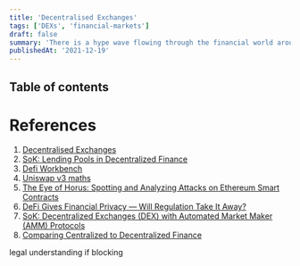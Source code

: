 ```yaml
---
title: 'Decentralised Exchanges'
tags: ['DEXs', 'financial-markets']
draft: false
summary: 'There is a hype wave flowing through the financial world around blockchain. It is touted as the most important innovation in finance since the invention of fiat money. It promises to bring huge benefits, reduce costs, and allow banks to become as nimble and lean as Silicon Valley startups. Everybody is buying into the hype. Central banks, big banks, small banks and financial startups all drool over the possibilities. Either you are in or you’re not cool. This document falls squarely in the latter category.'
publishedAt: '2021-12-19'
---
```


## Table of contents

# References

1. [Decentralised Exchanges](https://www.dropbox.com/s/lae4ri1jp60h1qr/uniswap9.pdf?dl=0)
2. [SoK: Lending Pools in Decentralized Finance](https://arxiv.org/pdf/2012.13230.pdf)
3. [Defi Workbench](https://github.com/blockchain-unica/defi-workbench)
4. [Uniswap v3 maths](https://www.desmos.com/calculator/q2kxfue441)
5. [The Eye of Horus: Spotting and Analyzing Attacks on Ethereum Smart Contracts](https://arxiv.org/pdf/2101.06204.pdf)
6. [DeFi Gives Financial Privacy — Will Regulation Take It Away?](https://future.a16z.com/defi-gives-financial-privacy-will-regulation-take-it-away/)
7. [SoK: Decentralized Exchanges (DEX) with Automated Market Maker (AMM) Protocols](https://arxiv.org/pdf/2103.12732.pdf)
8. [Comparing Centralized to Decentralized Finance](https://berkeley-defi.github.io/assets/material/arthur-cefi-vs-defi-2106.08157.pdf)

legal understanding if blocking

